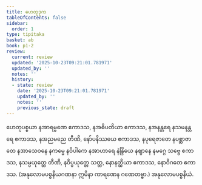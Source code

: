 ```yaml
---
title: ဟေတုဒုက
tableOfContents: false
sidebar:
  order: 1
type: tipitaka
basket: ab
book: p1-2
review:
  current: review
  updated: '2025-10-23T09:21:01.781971'
  updated_by: ''
  notes: ''
  history:
  - state: review
    date: '2025-10-23T09:21:01.781971'
    updated_by: ''
    notes: ''
    previous_state: draft
---
```



<ReviewStatus review={frontmatter.review} showDetails={true} />

<HypothesisAnnotation frontmatter={frontmatter} />

<DynamicBreadcrumb />

<Division number="146" book="p1-2" e="ch" v="37" p="106">

<Paragraph number="633" book="p1-2">
ဟေတုပစ္စယာ နအာရမ္မဏေ ဧကာဒသ, နအဓိပတိယာ ဧကာဒသ, နအနန္တရေ နသမနန္တရေ ဧကာဒသ, နအညမညေ တီဏိ, နော်ပနိဿယေ ဧကာဒသ, နပုရေဇာတေ နပစ္ဆာဇာတေ နအာသေဝနေ နကမ္မေ နဝိပါကေ နအာဟာရေ နဲန္ဒြိယေ နဈာနေ နမဂ္ဂေ သဗ္ဗေ ဧကာဒသ, နသမ္ပယုတ္တေ တီဏိ, နဝိပ္ပယုတ္တေ သတ္တ, နောနတ္ထိယာ ဧကာဒသ, နောဝိဂတေ ဧကာဒသ.
</Paragraph>

<Paragraph number="634" book="p1-2">
(အနုလောမပစ္စနီယဂဏနာ ဣမိနာ ကာရဏေန ဂဏေတဗ္ဗာ.)

</Paragraph>
</Division>

<Paragraph number="635" type="center" book="p1-2">
အနုလောမပစ္စနီယံ.
</Paragraph>